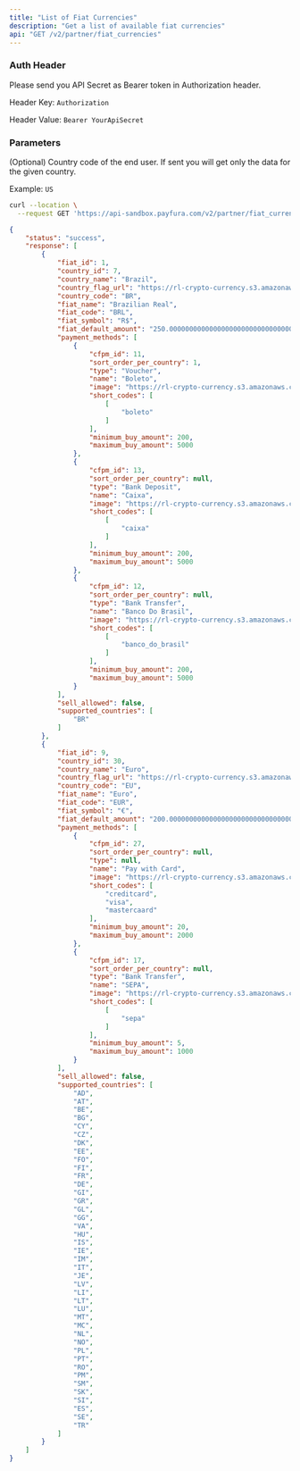 ```yaml
---
title: "List of Fiat Currencies"
description: "Get a list of available fiat currencies"
api: "GET /v2/partner/fiat_currencies"
---
```

### Auth Header

Please send you API Secret as Bearer token in Authorization header.

Header Key: `Authorization`

Header Value: `Bearer YourApiSecret`

### Parameters

<Param query="countryCode" type="string">

(Optional) Country code of the end user. If sent you will get only the data for the given country.

Example: `US`

</Param>

<RequestExample>

```bash Request Example
curl --location \
  --request GET 'https://api-sandbox.payfura.com/v2/partner/fiat_currencies'
```

</RequestExample>

<ResponseExample>

```json Body
{
    "status": "success",
    "response": [
        {
            "fiat_id": 1,
            "country_id": 7,
            "country_name": "Brazil",
            "country_flag_url": "https://rl-crypto-currency.s3.amazonaws.com/brazil.png",
            "country_code": "BR",
            "fiat_name": "Brazilian Real",
            "fiat_code": "BRL",
            "fiat_symbol": "R$",
            "fiat_default_amount": "250.00000000000000000000000000000000000000000000000000",
            "payment_methods": [
                {
                    "cfpm_id": 11,
                    "sort_order_per_country": 1,
                    "type": "Voucher",
                    "name": "Boleto",
                    "image": "https://rl-crypto-currency.s3.amazonaws.com/pay/BL.svg",
                    "short_codes": [
                        [
                            "boleto"
                        ]
                    ],
                    "minimum_buy_amount": 200,
                    "maximum_buy_amount": 5000
                },
                {
                    "cfpm_id": 13,
                    "sort_order_per_country": null,
                    "type": "Bank Deposit",
                    "name": "Caixa",
                    "image": "https://rl-crypto-currency.s3.amazonaws.com/pay/CA.svg",
                    "short_codes": [
                        [
                            "caixa"
                        ]
                    ],
                    "minimum_buy_amount": 200,
                    "maximum_buy_amount": 5000
                },
                {
                    "cfpm_id": 12,
                    "sort_order_per_country": null,
                    "type": "Bank Transfer",
                    "name": "Banco Do Brasil",
                    "image": "https://rl-crypto-currency.s3.amazonaws.com/pay/BB.svg",
                    "short_codes": [
                        [
                            "banco_do_brasil"
                        ]
                    ],
                    "minimum_buy_amount": 200,
                    "maximum_buy_amount": 5000
                }
            ],
            "sell_allowed": false,
            "supported_countries": [
                "BR"
            ]
        },
        {
            "fiat_id": 9,
            "country_id": 30,
            "country_name": "Euro",
            "country_flag_url": "https://rl-crypto-currency.s3.amazonaws.com/euro.png",
            "country_code": "EU",
            "fiat_name": "Euro",
            "fiat_code": "EUR",
            "fiat_symbol": "€",
            "fiat_default_amount": "200.00000000000000000000000000000000000000000000000000",
            "payment_methods": [
                {
                    "cfpm_id": 27,
                    "sort_order_per_country": null,
                    "type": null,
                    "name": "Pay with Card",
                    "image": "https://rl-crypto-currency.s3.amazonaws.com/pay/credit_card.png",
                    "short_codes": [
                        "creditcard",
                        "visa",
                        "mastercaard"
                    ],
                    "minimum_buy_amount": 20,
                    "maximum_buy_amount": 2000
                },
                {
                    "cfpm_id": 17,
                    "sort_order_per_country": null,
                    "type": "Bank Transfer",
                    "name": "SEPA",
                    "image": "https://rl-crypto-currency.s3.amazonaws.com/pay/sepa_logo.png",
                    "short_codes": [
                        [
                            "sepa"
                        ]
                    ],
                    "minimum_buy_amount": 5,
                    "maximum_buy_amount": 1000
                }
            ],
            "sell_allowed": false,
            "supported_countries": [
                "AD",
                "AT",
                "BE",
                "BG",
                "CY",
                "CZ",
                "DK",
                "EE",
                "FO",
                "FI",
                "FR",
                "DE",
                "GI",
                "GR",
                "GL",
                "GG",
                "VA",
                "HU",
                "IS",
                "IE",
                "IM",
                "IT",
                "JE",
                "LV",
                "LI",
                "LT",
                "LU",
                "MT",
                "MC",
                "NL",
                "NO",
                "PL",
                "PT",
                "RO",
                "PM",
                "SM",
                "SK",
                "SI",
                "ES",
                "SE",
                "TR"
            ]
        }
    ]
}
```

</ResponseExample>